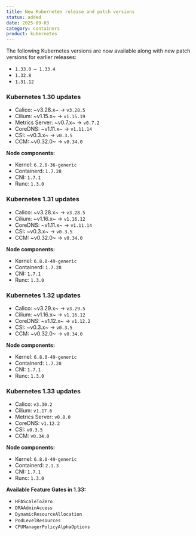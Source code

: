 ```yaml
---
title: New Kubernetes release and patch versions
status: added
date: 2025-09-03
category: containers
product: kubernetes
---
```


The following Kubernetes versions are now available along with new patch versions for earlier releases:

- `1.33.0 – 1.33.4`
- `1.32.8`
- `1.31.12`

### Kubernetes 1.30 updates

- Calico: ~v3.28.x~ → `v3.28.5`
- Cilium: ~v1.15.x~ → `v1.15.19`
- Metrics Server: ~v0.7.x~ → `v0.7.2`
- CoreDNS: ~v1.11.x~ → `v1.11.14`
- CSI: ~v0.3.x~ → `v0.3.5`
- CCM: ~v0.32.0~ → `v0.34.0`

**Node components:**

- Kernel: `6.2.0-36-generic`
- Containerd: `1.7.28`
- CNI: `1.7.1`
- Runc: `1.3.0`

### Kubernetes 1.31 updates

- Calico: ~v3.28.x~ → `v3.28.5`
- Cilium: ~v1.16.x~ → `v1.16.12`
- CoreDNS: ~v1.11.x~ → `v1.11.14`
- CSI: ~v0.3.x~ → `v0.3.5`
- CCM: ~v0.32.0~ → `v0.34.0`

**Node components:**

- Kernel: `6.8.0-49-generic`
- Containerd: `1.7.28`
- CNI: `1.7.1`
- Runc: `1.3.0`

### Kubernetes 1.32 updates

- Calico: ~v3.29.x~ → `v3.29.5`
- Cilium: ~v1.16.x~ → `v1.16.12`
- CoreDNS: ~v1.12.x~ → `v1.12.2`
- CSI: ~v0.3.x~ → `v0.3.5`
- CCM: ~v0.32.0~ → `v0.34.0`

**Node components:**

- Kernel: `6.8.0-49-generic`
- Containerd: `1.7.28`
- CNI: `1.7.1`
- Runc: `1.3.0`

### Kubernetes 1.33 updates

- Calico: `v3.30.2`
- Cilium: `v1.17.6`
- Metrics Server: `v0.8.0`
- CoreDNS: `v1.12.2`
- CSI: `v0.3.5`
- CCM: `v0.34.0`

**Node components:**

- Kernel: `6.8.0-49-generic`
- Containerd: `2.1.3`
- CNI: `1.7.1`
- Runc: `1.3.0`

**Available Feature Gates in 1.33:**

- `HPAScaleToZero`
- `DRAAdminAccess`
- `DynamicResourceAllocation`
- `PodLevelResources`
- `CPUManagerPolicyAlphaOptions`




